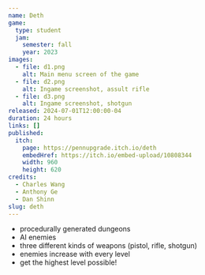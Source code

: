 ```yaml
---
name: Deth
game:
  type: student
  jam:
    semester: fall
    year: 2023
images:
  - file: d1.png
    alt: Main menu screen of the game
  - file: d2.png
    alt: Ingame screenshot, assult rifle
  - file: d3.png
    alt: Ingame screenshot, shotgun
released: 2024-07-01T12:00:00-04
duration: 24 hours
links: []
published:
  itch:
    page: https://pennupgrade.itch.io/deth
    embedHref: https://itch.io/embed-upload/10808344
    width: 960
    height: 620
credits:
  - Charles Wang
  - Anthony Ge
  - Dan Shinn
slug: deth
---
```


- procedurally generated dungeons
- AI enemies
- three different kinds of weapons (pistol, rifle, shotgun)
- enemies increase with every level
- get the highest level possible!
